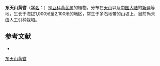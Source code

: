 {{Speciesbox
| name = 东天山黄耆
| status = 
| status_system = 
| image =
| genus = Astragalus
| species = borodinii
| authority = Krassn.
}}

'''东天山黄耆'''（[[学名|学名]]：{{lang|la|''Astragalus borodinii''}}）是[[豆科|豆科]][[黄芪属|黄芪属]]的植物。分布在[[天山|天山]]以及[[中国大陆|中国大陆]]的[[新疆|新疆]]等地，生长于海拔1,000米至2,100米的地区，常生于多石地带的山坡上，目前尚未由人工引种栽培。

== 参考文献 ==
<div class="references-small">
* {{cite web| url =http://www.bioinfo.cn/db05/KmzwSpecies.php?action=view&id=15651| title =东天山黄耆| work =《中国高等植物数据库全库》| publisher =中国科学院微生物研究所| author =昆明植物研究所| accessdate =2009-02-24| deadurl =yes| archiveurl =https://web.archive.org/web/20160305102636/http://www.bioinfo.cn/db05/KmzwSpecies.php?action=view&id=15651| archivedate =2016-03-05}}
</div>
{{Taxonbar|from=Q10869981}}

[[Category:黄芪属|东天山黄耆]]


{{植物小作品}}